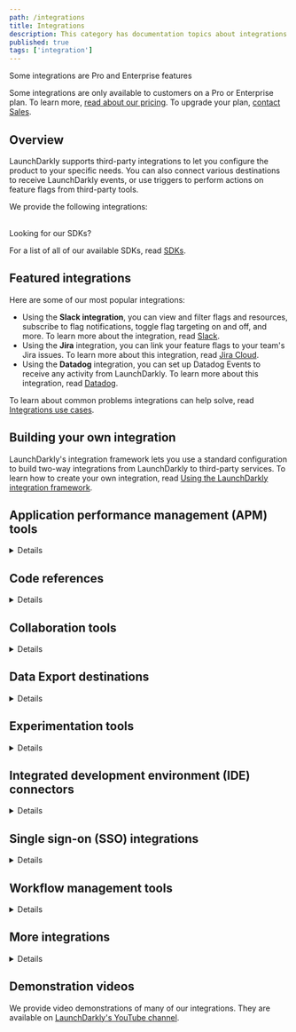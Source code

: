 ```yaml
---
path: /integrations
title: Integrations
description: This category has documentation topics about integrations from third-party apps. You can also connect various destinations to receive LaunchDarkly events.
published: true
tags: ['integration']
---
```


<Callout intent="primary">
<CalloutTitle>Some integrations are Pro and Enterprise features</CalloutTitle>
<CalloutDescription>

Some integrations are only available to customers on a Pro or Enterprise plan. To learn more, [read about our pricing](https://launchdarkly.com/pricing/). To upgrade your plan, [contact Sales](https://launchdarkly.com/contact-sales/).

</CalloutDescription>
</Callout>

## Overview

LaunchDarkly supports third-party integrations to let you configure the product to your specific needs. You can also connect various destinations to receive LaunchDarkly events, or use triggers to perform actions on feature flags from third-party tools.

We provide the following integrations:

<AllIntegrations />
<br />

<Callout intent="info">
<CalloutTitle>Looking for our SDKs?</CalloutTitle>
<CalloutDescription>

For a list of all of our available SDKs, read [SDKs](/sdk).

</CalloutDescription>
</Callout>

## Featured integrations

Here are some of our most popular integrations:

- Using the **Slack integration**, you can view and filter flags and resources, subscribe to flag notifications, toggle flag targeting on and off, and more. To learn more about the integration, read [Slack](/integrations/slack).
- Using the **Jira** integration, you can link your feature flags to your team's Jira issues. To learn more about this integration, read [Jira Cloud](/integrations/jira).
- Using the **Datadog** integration, you can set up Datadog Events to receive any activity from LaunchDarkly. To learn more about this integration, read [Datadog](/integrations/datadog).

To learn about common problems integrations can help solve, read [Integrations use cases](/guides/integrations/integrations-use-cases).

## Building your own integration

LaunchDarkly's integration framework lets you use a standard configuration to build two-way integrations from LaunchDarkly to third-party services. To learn how to create your own integration, read [Using the LaunchDarkly integration framework](/integrations/building-integrations).

## Application performance management (APM) tools

<Details summary="Expand APM tools">

LaunchDarkly integrates with the following APM tools:

<ChildPageList path="/integrations/app-performance" />

</Details>

## Code references

<Details summary="Expand code references integrations">

LaunchDarkly offers the following code references integrations:

<ChildPageList path="/home/code/code-references" omit="/home/code/custom-config" />

To learn more, read [Code references](/home/code/code-references).

</Details>

## Collaboration tools

<Details summary="Expand collaboration tools">

LaunchDarkly integrates with the following collaboration tools:

<ChildPageList path="/integrations/collaboration" />

</Details>

## Data Export destinations

<Details summary="Expand Data Export destinations">

You can export events from LaunchDarkly to the following third party Data Export destinations:

<ChildPageList path="/home/data-export" omit="/home/data-export/schema-reference" />

To learn more, read [Data Export](/home/data-export).

</Details>

## Experimentation tools

<Details summary="Expand Experimentation tools">

You can use these integrations with our Experimentation product:

<ChildPageList path="/integrations/experimentation" />

To learn more, read [About Experimentation](/home/about-experimentation).

</Details>

## Integrated development environment (IDE) connectors

<Details summary="Expand IDE connectors">

LaunchDarkly integrates with the following IDE connectors:

<ChildPageList path="/integrations/ide" />

</Details>

## Single sign-on (SSO) integrations

<Details summary="Expand single sign-on integrations">

LaunchDarkly integrates with the following SSO integrations:

<ChildPageList path="/home/account-security/sso" omit="/home/account-security/sso/scim,/home/account-security/sso/saml" />

To learn more, read [Single sign-on](/home/account-security/sso).

</Details>

## Workflow management tools

<Details summary="Expand workflow management tools">

LaunchDarkly integrates with the following workflow management tools:

<ChildPageList path="/integrations/workflow" />

</Details>

## More integrations

<Details summary="Expand more integrations">

LaunchDarkly integrates with several other productivity and management applications:

<ChildPageList path="/integrations/more" />

</Details>

## Demonstration videos

We provide video demonstrations of many of our integrations. They are available on [LaunchDarkly's YouTube channel](https://www.youtube.com/@LaunchDarkly/videos).

